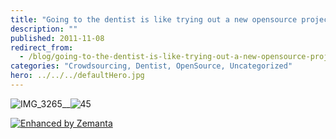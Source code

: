 ```yaml
---
title: "Going to the dentist is like trying out a new opensource project"
description: ""
published: 2011-11-08
redirect_from:
  - /blog/going-to-the-dentist-is-like-trying-out-a-new-opensource-project/swizec/2881
categories: "Crowdsourcing, Dentist, OpenSource, Uncategorized"
hero: ../../../defaultHero.jpg
---
```


![IMG_3265](http://swizec.com/blog/wp-content/uploads/2011/11/6325384369_10e9b3492f_m5.jpg "IMG_3265")\_\_![45](http://swizec.com/blog/wp-content/uploads/2011/11/6325383183_2d45304650_m3.jpg "45")

[![Enhanced by Zemanta](http://img.zemanta.com/zemified_e.png?x-id=4c2d625b-786d-4bb8-a1b7-3344769d30f9)](http://www.zemanta.com/ "Enhanced by Zemanta")
